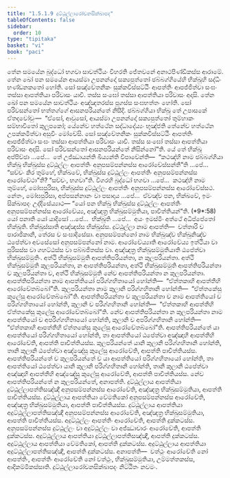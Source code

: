 ```yaml
---
title: "1.5.1.9 දුට්ඨුල්ලාරෝචනසික්ඛාපද"
tableOfContents: false
sidebar:
  order: 10
type: "tipitaka"
basket: "vi"
book: "paci"
---
```



<DynamicBreadcrumb />

<Division number="78" book="paci">

<Paragraph number="295" book="paci">
තේන සමයේන බුද්ධෝ භගවා සාවත්ථියං විහරති ජේතවනේ අනාථපිණ්ඩිකස්ස ආරාමේ. තේන ඛෝ පන සමයේන ආයස්මා උපනන්දෝ සක්‍යපුත්තෝ ඡබ්බග්ගියේහි භික්ඛූහි සද්ධිං භණ්ඩනකතෝ හෝති. සෝ සඤ්චේතනිකං සුක්කවිස්සට්ඨිං ආපත්තිං ආපජ්ජිත්වා සංඝං තස්සා ආපත්තියා පරිවාසං යාචි. තස්ස සංඝෝ තස්සා ආපත්තියා පරිවාසං අදාසි. තේන ඛෝ පන සමයේන සාවත්ථියං අඤ්ඤතරස්ස පූගස්ස සංඝභත්තං හෝති. සෝ පරිවසන්තෝ භත්තග්ගේ ආසනපරියන්තේ නිසීදි. ඡබ්බග්ගියා භික්ඛූ තේ උපාසකේ ඒතදවෝචුං—  “ඒසෝ, ආවුසෝ, ආයස්මා උපනන්දෝ සක්‍යපුත්තෝ තුම්හාකං සම්භාවිතෝ කුලූපකෝ; යේනේව හත්ථේන සද්ධාදේය්‍යං භුඤ්ජති තේනේව හත්ථේන උපක්කමිත්වා අසුචිං මෝචේසි. සෝ සඤ්චේතනිකං සුක්කවිස්සට්ඨිං ආපත්තිං ආපජ්ජිත්වා සංඝං තස්සා ආපත්තියා පරිවාසං යාචි. තස්ස සංඝෝ තස්සා ආපත්තියා පරිවාසං අදාසි. සෝ පරිවසන්තෝ ආසනපරියන්තේ නිසින්නෝ”ති.
</Paragraph>

<Paragraph number="296" book="paci">
යේ තේ භික්ඛූ අප්පිච්ඡා …පේ…  තේ උජ්ඣායන්ති ඛිය්‍යන්ති විපාචේන්ති—  “කථඤ්හි නාම ඡබ්බග්ගියා භික්ඛූ භික්ඛුස්ස දුට්ඨුල්ලං ආපත්තිං අනුපසම්පන්නස්ස ආරෝචේස්සන්තී”ති …පේ…  “සච්චං කිර තුම්හේ, භික්ඛවේ, භික්ඛුස්ස දුට්ඨුල්ලං ආපත්තිං අනුපසම්පන්නස්ස ආරෝචේථා”ති? “සච්චං, භගවා”ති. විගරහි බුද්ධෝ භගවා …පේ…  කථඤ්හි නාම තුම්හේ, මෝඝපුරිසා, භික්ඛුස්ස දුට්ඨුල්ලං ආපත්තිං අනුපසම්පන්නස්ස ආරෝචේස්සථ. නේතං, මෝඝපුරිසා, අප්පසන්නානං වා පසාදාය …පේ…  ඒවඤ්ච පන, භික්ඛවේ, ඉමං සික්ඛාපදං උද්දිසේය්‍යාථ—
</Paragraph>

</Division>
<Division number="79" book="paci">

<Paragraph number="297" book="paci">
<Emphasis>“යෝ පන භික්ඛු භික්ඛුස්ස දුට්ඨුල්ලං ආපත්තිං අනුපසම්පන්නස්ස ආරෝචේය්‍ය, අඤ්ඤත්‍ර භික්ඛුසම්මුතියා, පාචිත්තියන්”</Emphasis>ති. (*9*:<Emphasis>58</Emphasis>)
</Paragraph>

</Division>
<Division number="80" book="paci">

<Paragraph number="298" book="paci">
<Emphasis>යෝ පනා</Emphasis>ති යෝ යාදිසෝ …පේ…  <Emphasis>භික්ඛූ</Emphasis>ති …පේ…  අයං ඉමස්මිං අත්ථේ අධිප්පේතෝ භික්ඛූති.
</Paragraph>

<Paragraph number="299" book="paci">
<Emphasis>භික්ඛුස්සා</Emphasis>ති අඤ්ඤස්ස භික්ඛුස්ස.
</Paragraph>

<Paragraph number="300" book="paci">
<Emphasis>දුට්ඨුල්ලා</Emphasis> නාම ආපත්ති—  චත්තාරි ච පාරාජිකානි, තේරස ච සංඝාදිසේසා.
</Paragraph>

<Paragraph number="301" book="paci">
<Emphasis>අනුපසම්පන්නෝ</Emphasis> නාම භික්ඛුඤ්ච භික්ඛුනිඤ්ච ඨපේත්වා අවසේසෝ අනුපසම්පන්නෝ නාම.
</Paragraph>

<Paragraph number="302" book="paci">
<Emphasis>ආරෝචේය්‍යා</Emphasis>ති ආරෝචේය්‍ය ඉත්ථියා වා පුරිසස්ස වා ගහට්ඨස්ස වා පබ්බජිතස්ස වා.
</Paragraph>

<Paragraph number="303" book="paci">
<Emphasis>අඤ්ඤත්‍ර භික්ඛුසම්මුතියා</Emphasis>ති ඨපේත්වා භික්ඛුසම්මුතිං.
</Paragraph>

<Paragraph number="304" book="paci">
අත්ථි භික්ඛුසම්මුති ආපත්තිපරියන්තා, න කුලපරියන්තා. අත්ථි භික්ඛුසම්මුති කුලපරියන්තා, න ආපත්තිපරියන්තා, අත්ථි භික්ඛුසම්මුති ආපත්තිපරියන්තා ච කුලපරියන්තා ච, අත්ථි භික්ඛුසම්මුති නේව ආපත්තිපරියන්තා න කුලපරියන්තා.
</Paragraph>

<Paragraph number="305" book="paci">
<Emphasis>ආපත්තිපරියන්තා</Emphasis> නාම ආපත්තියෝ පරිග්ගහිතායෝ හෝන්ති—  “ඒත්තකාහි ආපත්තීහි ආරෝචේතබ්බෝ”ති.
</Paragraph>

<Paragraph number="306" book="paci">
<Emphasis>කුලපරියන්තා</Emphasis> නාම කුලානි පරිග්ගහිතානි හෝන්ති—  “ඒත්තකේසු කුලේසු ආරෝචේතබ්බෝ”ති. <Emphasis>ආපත්තිපරියන්තා ච කුලපරියන්තා ච</Emphasis> නාම ආපත්තියෝ ච පරිග්ගහිතායෝ හෝන්ති, කුලානි ච පරිග්ගහිතානි හෝන්ති—  “ඒත්තකාහි ආපත්තීහි ඒත්තකේසු කුලේසු ආරෝචේතබ්බෝ”ති. <Emphasis>නේව ආපත්තිපරියන්තා න කුලපරියන්තා</Emphasis> නාම ආපත්තියෝ ච අපරිග්ගහිතායෝ හෝන්ති, කුලානි ච අපරිග්ගහිතානි හෝන්ති—  “ඒත්තකාහි ආපත්තීහි ඒත්තකේසු කුලේසු ආරෝචේතබ්බෝ”ති.
</Paragraph>

</Division>
<Division number="81" book="paci">

<Paragraph number="307" book="paci">
ආපත්තිපරියන්තේ යා ආපත්තියෝ පරිග්ගහිතායෝ හෝන්ති, තා ආපත්තියෝ ඨපේත්වා අඤ්ඤාහි ආපත්තීහි ආරෝචේති, ආපත්ති පාචිත්තියස්ස.
</Paragraph>

<Paragraph number="308" book="paci">
කුලපරියන්තේ යානි කුලානි පරිග්ගහිතානි හෝන්ති, තානි කුලානි ඨපේත්වා අඤ්ඤේසු කුලේසු ආරෝචේති, ආපත්ති පාචිත්තියස්ස.
</Paragraph>

<Paragraph number="309" book="paci">
ආපත්තිපරියන්තේ ච කුලපරියන්තේ ච යා ආපත්තියෝ පරිග්ගහිතායෝ හෝන්ති, තා ආපත්තියෝ ඨපේත්වා යානි කුලානි පරිග්ගහිතානි හෝන්ති, තානි කුලානි ඨපේත්වා අඤ්ඤාහි ආපත්තීහි අඤ්ඤේසු කුලේසු ආරෝචේති, ආපත්ති පාචිත්තියස්ස.
</Paragraph>

<Paragraph number="310" book="paci">
නේව ආපත්තිපරියන්තේ න කුලපරියන්තේ, අනාපත්ති.
</Paragraph>

</Division>
<Division number="82" book="paci">

<Paragraph number="311" book="paci">
දුට්ඨුල්ලාය ආපත්තියා දුට්ඨුල්ලාපත්තිසඤ්ඤී අනුපසම්පන්නස්ස ආරෝචේති, අඤ්ඤත්‍ර භික්ඛුසම්මුතියා, ආපත්ති පාචිත්තියස්ස.
</Paragraph>

<Paragraph number="312" book="paci">
දුට්ඨුල්ලාය ආපත්තියා වේමතිකෝ අනුපසම්පන්නස්ස ආරෝචේති, අඤ්ඤත්‍ර භික්ඛුසම්මුතියා, ආපත්ති පාචිත්තියස්ස.
</Paragraph>

<Paragraph number="313" book="paci">
දුට්ඨුල්ලාය ආපත්තියා අදුට්ඨුල්ලාපත්තිසඤ්ඤී අනුපසම්පන්නස්ස ආරෝචේති, අඤ්ඤත්‍ර භික්ඛුසම්මුතියා, ආපත්ති පාචිත්තියස්ස.
</Paragraph>

<Paragraph number="314" book="paci">
අදුට්ඨුල්ලං ආපත්තිං ආරෝචේති, ආපත්ති දුක්කටස්ස.
</Paragraph>

<Paragraph number="315" book="paci">
අනුපසම්පන්නස්ස දුට්ඨුල්ලං වා අදුට්ඨුල්ලං වා අජ්ඣාචාරං ආරෝචේති, ආපත්ති දුක්කටස්ස.
</Paragraph>

<Paragraph number="316" book="paci">
අදුට්ඨුල්ලාය ආපත්තියා දුට්ඨුල්ලාපත්තිසඤ්ඤී, ආපත්ති දුක්කටස්ස.
</Paragraph>

<Paragraph number="317" book="paci">
අදුට්ඨුල්ලාය ආපත්තියා වේමතිකෝ, ආපත්ති දුක්කටස්ස.
</Paragraph>

<Paragraph number="318" book="paci">
අදුට්ඨුල්ලාය ආපත්තියා අදුට්ඨුල්ලාපත්තිසඤ්ඤී, ආපත්ති දුක්කටස්ස.
</Paragraph>

</Division>
<Division number="83" book="paci">

<Paragraph number="319" book="paci">
අනාපත්ති—  වත්ථුං ආරෝචේති නෝ ආපත්තිං, ආපත්තිං ආරෝචේති නෝ වත්ථුං, භික්ඛුසම්මුතියා, උම්මත්තකස්ස, ආදිකම්මිකස්සාති.

</Paragraph>
</Division>

<Paragraph number="320" type="center" book="paci">
දුට්ඨුල්ලාරෝචනසික්ඛාපදං නිට්ඨිතං නවමං.
</Paragraph>
